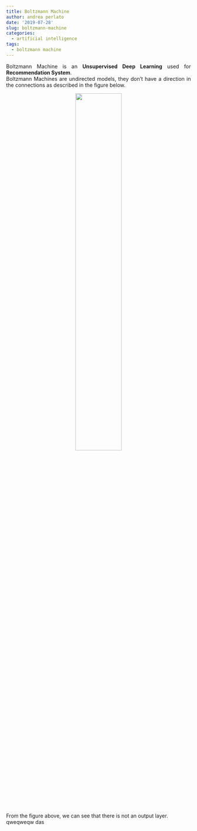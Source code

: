 ```yaml
---
title: Boltzmann Machine
author: andrea perlato
date: '2019-07-28'
slug: boltzmann-machine
categories:
  - artificial intelligence
tags:
  - boltzmann machine
---
```


<style>
body {
text-align: justify}
</style>

Boltzmann Machine is an **Unsupervised Deep Learning** used for **Recommendation System**. </br>
Boltzmann Machines are undirected models, they don’t have a direction in the connections as described in the figure below.

<center>
![](/img/boltzmannmachine.png){width=50%}
</center>

From the figure above, we can see that there is not an output layer. </br> 
qweqweqw das
